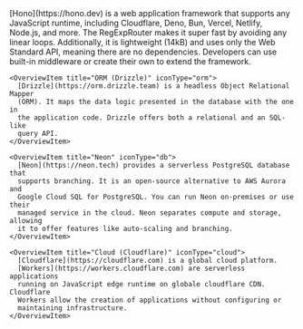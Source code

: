 
<Wrapper>
  <Hero title="Introducing: the HONC stack!" />
</Wrapper>

<Wrapper>
  <Overview>
    <OverviewItem title="Hono" iconType="hono">
      [Hono](https://hono.dev) is a web application framework that supports any
      JavaScript runtime, including Cloudflare, Deno, Bun, Vercel, Netlify,
      Node.js, and more. The RegExpRouter makes it super fast by avoiding any
      linear loops.
      Additionally, it is lightweight (14kB) and uses only the Web Standard API,
      meaning there are no dependencies. Developers can use built-in middleware
      or create their own to extend the framework.
    </OverviewItem>
    
    <OverviewItem title="ORM (Drizzle)" iconType="orm">
      [Drizzle](https://orm.drizzle.team) is a headless Object Relational Mapper
      (ORM). It maps the data logic presented in the database with the one in
      the application code. Drizzle offers both a relational and an SQL-like
      query API.
    </OverviewItem>

    <OverviewItem title="Neon" iconType="db">
      [Neon](https://neon.tech) provides a serverless PostgreSQL database that
      supports branching. It is an open-source alternative to AWS Aurora and
      Google Cloud SQL for PostgreSQL. You can run Neon on-premises or use their
      managed service in the cloud. Neon separates compute and storage, allowing
      it to offer features like auto-scaling and branching.
    </OverviewItem>

    <OverviewItem title="Cloud (Cloudflare)" iconType="cloud">
      [Cloudflare](https://cloudflare.com) is a global cloud platform.
      [Workers](https://workers.cloudflare.com) are serverless applications
      running on JavaScript edge runtime on globale cloudflare CDN. Cloudflare
      Workers allow the creation of applications without configuring or
      maintaining infrastructure. 
    </OverviewItem>
  </Overview>
</Wrapper>
